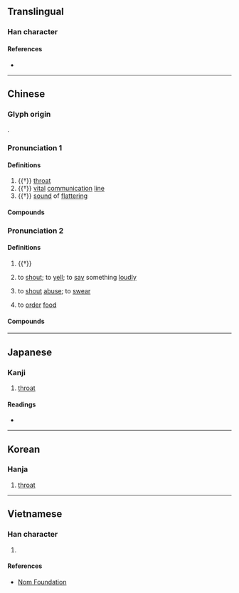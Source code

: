 {{character info}}
==Translingual==

===Han character===
{{Han char|rn=30|rad=口|as=10|sn=13|four=68017|canj=RTCT|ids=⿰口益}}

====References====
* {{Han ref|kx=0202.190|dkj=04063|dj=0424.420|hdz=10670.100|uh=55CC|ud=21964|bh=DCCC|bd=56524}}

----

==Chinese==
{{zh-forms}}

===Glyph origin===
{{Han etym}}
{{Han compound|口|益|ls=psc|c1=s|c2=p}}.

===Pronunciation 1===
{{zh-pron
|m=yì
|c=jik1
|w=4iq
|mc=y
|oc=y
|cat=n
}}

====Definitions====
{{zh-hanzi}}

# {{†}} [[throat]]
# {{†}} {{lb|zh|figurative}} [[vital]] [[communication]] [[line]]
# {{†}} [[sound]] of [[flattering]]

====Compounds====
{{zh-der|嗌塞}}

===Pronunciation 2===
{{zh-pron
|m=ài
|c=aai3
|cat=v
}}

====Definitions====
{{zh-hanzi}}

# {{†}} {{n-g|Ancient [[秦#Chinese|Qin]]–[[晉#Chinese|Jin]] dialect for {{zh-l|噎|to [[choke]]}}.}}
# {{lb|zh|Cantonese}} to [[shout]]; to [[yell]]; to [[say]] something [[loudly]]
#: {{zh-x|你 嗌 乜 呀？|What are you '''yelling''' for?|C}}
# {{lb|zh|Cantonese}} to [[shout]] [[abuse]]; to [[swear]]
# {{lb|zh|Cantonese}} to [[order]] [[food]]
#: {{zh-x|嗌 外賣|to '''order''' takeaway|C}}

====Compounds====
{{zh-der|嗌交|散嗌|嗌街婆|嗌街|嗌生嗌死|嗌生晒|嗌霎|嗌數|嗌通街|嗌到拆天|大嗌}}

----

==Japanese==

===Kanji===
{{ja-kanji|grade=|rs=口10}}

# [[throat]]

====Readings====
* {{ja-readings|on=[[えき]] (eki), [[やく]] (yaku), [[あく]] (aku), [[あい]] (ai), [[えい]] (ei)|kun=[[のど]] (nodo)}}

----

==Korean==

===Hanja===
{{ko-hanja|hangeul=[[익]], [[애]], [[악]]|rv=ig, ae, ak|mr=ig, ae, ak}}

# [[throat]]

----

==Vietnamese==

===Han character===
{{vi-readings|reading=nhiếc, ách|rs=口10}}

# {{rfdef|vi|sort=口10}}

====References====
* [http://nomfoundation.org/common/nom_details.php?codepoint=55cc Nom Foundation]
